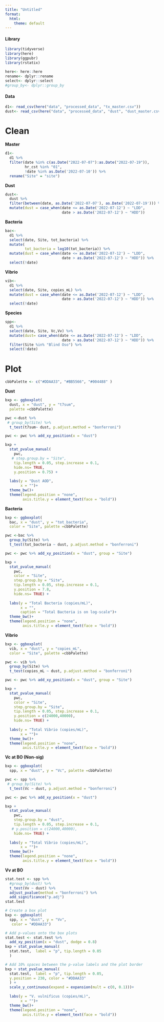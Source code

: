 ```yaml
---
title: "Untitled"
format:
  html:
    theme: default
---
```


#### Library

```r
library(tidyverse)
library(here)
library(ggpubr)
library(rstatix)
```

```r
here<- here::here
rename<- dplyr::rename
select<- dplyr::select
#group_by<- dplyr::group_by
```

#### Data

```r
d1<- read_csv(here("data", "processed_data", "tx_master.csv"))
dust<- read_csv(here("data", "processed_data", "dust", "dust_master.csv"))
```

# Clean

**Master**

```r
d1<-
  d1 %>%
  filter(date %in% c(as.Date("2022-07-07"):as.Date("2022-07-19")),
         hr_cst %in% "01",
         !date %in% as.Date('2022-07-10')) %>%
  rename("Site" = "site")
```

**Dust**

```r
dust<-
  dust %>%
  filter(between(date, as.Date('2022-07-07'), as.Date('2022-07-19'))) %>%
  mutate(dust = case_when(date <= as.Date('2022-07-12') ~ "LDD",
                          date > as.Date('2022-07-12') ~ "HDD"))
```

**Bacteria**

```r
bac<-
  d1 %>%
  select(date, Site, tot_bacteria) %>%
  mutate(
         tot_bacteria = log10(tot_bacteria)) %>%
  mutate(dust = case_when(date <= as.Date('2022-07-12') ~ "LDD",
                          date > as.Date('2022-07-12') ~ "HDD")) %>%
  select(!date) 
```

**Vibrio**

```r
vib<-
  d1 %>%
  select(date, Site, copies_mL) %>%
  mutate(dust = case_when(date <= as.Date('2022-07-12') ~ "LDD",
                          date > as.Date('2022-07-12') ~ "HDD")) %>%
  select(!date) 
```

**Species**

```r
spp<-
  d1 %>%
  select(date, Site, Vc,Vv) %>%
  mutate(dust= case_when(date <= as.Date('2022-07-12') ~ "LDD",
                          date > as.Date('2022-07-12') ~ "HDD")) %>%
  filter(Site %in% "Blind Oso") %>%
  select(!date) 
```

# Plot

```r
cbbPalette <- c("#DDAA33", "#BB5566", "#004488" )
```

**Dust**

```r
bxp <- ggboxplot(
  dust, x = "dust", y = "t7sum", 
  palette =cbbPalette)

pwc <-dust %>%
 # group_by(Site) %>%
  t_test(t7sum~ dust, p.adjust.method = "bonferroni")

pwc <- pwc %>% add_xy_position(x = "dust") 

bxp +
  stat_pvalue_manual(
    pwc, 
   # step.group.by = "Site",
    tip.length = 0.05, step.increase = 0.1,
    hide.ns= TRUE,
    y.position = 0.75) +
  
  labs(y = "Dust AOD",
       x = "")+
  theme_bw()+
  theme(legend.position = "none",
        axis.title.y = element_text(face = "bold"))
```

**Bacteria**

```r
bxp <- ggboxplot(
  bac, x = "dust", y = "tot_bacteria", 
  color = "Site", palette =cbbPalette)

pwc <-bac %>%
  group_by(Site) %>%
  t_test(tot_bacteria ~ dust, p.adjust.method = "bonferroni")

pwc <- pwc %>% add_xy_position(x = "dust", group = "Site") 

bxp +
  stat_pvalue_manual(
    pwc, 
    color = "Site", 
    step.group.by = "Site",
    tip.length = 0.05, step.increase = 0.1,
    y.position = 7.8,
    hide.ns= TRUE) +
  
  labs(y = "Total Bacteria (copies/mL)",
       x = "",
       caption = "Total Bacteria is on log-scale")+
  theme_bw()+
  theme(legend.position = "none",
        axis.title.y = element_text(face = "bold"))

```

**Vibrio**

```r
bxp <- ggboxplot(
  vib, x = "dust", y = "copies_mL", 
  color = "Site", palette =cbbPalette)

pwc <- vib %>%
  group_by(Site) %>%
  t_test(copies_mL ~ dust, p.adjust.method = "bonferroni")

pwc <- pwc %>% add_xy_position(x = "dust", group = "Site") 

bxp +
  stat_pvalue_manual(
    pwc, 
    color = "Site", 
    step.group.by = "Site",
    tip.length = 0.05, step.increase = 0.1,
    y.position = c(24000,40000),
    hide.ns= TRUE) +
  
  labs(y = "Total Vibrio (copies/mL)",
       x = "")+
  theme_bw()+
  theme(legend.position = "none",
        axis.title.y = element_text(face = "bold"))
```

**Vc at BO (Non-sig)**

```r
bxp <- ggboxplot(
  spp, x = "dust", y = "Vc", palette =cbbPalette)

pwc <- spp %>%
 # group_by(Site) %>%
  t_test(Vc ~ dust, p.adjust.method = "bonferroni")

pwc <- pwc %>% add_xy_position(x = "dust") 

bxp +
  stat_pvalue_manual(
    pwc, 
    step.group.by = "dust",
    tip.length = 0.05, step.increase = 0.1,
   # y.position = c(24000,40000),
    hide.ns= TRUE) +
  
  labs(y = "Total Vibrio (copies/mL)",
       x = "")+
  theme_bw()+
  theme(legend.position = "none",
        axis.title.y = element_text(face = "bold"))
```

**Vv at BO**

```r
stat.test <- spp %>%
  #group_by(dust) %>%
  t_test(Vv ~ dust) %>%
  adjust_pvalue(method = "bonferroni") %>%
  add_significance("p.adj")
stat.test

# Create a box plot
bxp <- ggboxplot(
  spp, x = "dust", y = "Vv", 
   color = "#DDAA33")

# Add p-values onto the box plots
stat.test <- stat.test %>%
  add_xy_position(x = "dust", dodge = 0.8)
bxp + stat_pvalue_manual(
  stat.test,  label = "p", tip.length = 0.05
  )

# Add 10% spaces between the p-value labels and the plot border
bxp + stat_pvalue_manual(
  stat.test,  label = "p", tip.length = 0.05,
  y.position = 230, color = "#DDAA33"
  ) +
  scale_y_continuous(expand = expansion(mult = c(0, 0.1)))+
  
  labs(y = "V. vulnificus (copies/mL)",
       x = "")+
  theme_bw()+
  theme(legend.position = "none",
        axis.title.y = element_text(face = "bold"))

```
